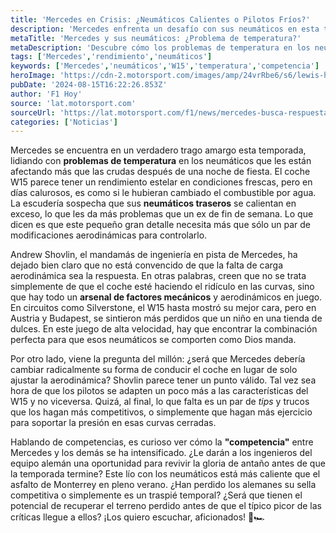 ```yaml
---
title: 'Mercedes en Crisis: ¿Neumáticos Calientes o Pilotos Fríos?'
description: 'Mercedes enfrenta un desafío con sus neumáticos en esta temporada. Descubre cómo los problemas de temperatura los afectan y qué soluciones podrían implementar.'
metaTitle: 'Mercedes y sus neumáticos: ¿Problema de temperatura?'
metaDescription: 'Descubre cómo los problemas de temperatura en los neumáticos están afectando el rendimiento de Mercedes esta temporada. ¡No te lo pierdas!'
tags: ['Mercedes','rendimiento','neumáticos']
keywords: ['Mercedes','neumáticos','W15','temperatura','competencia']
heroImage: 'https://cdn-2.motorsport.com/images/amp/24vrRbe6/s6/lewis-hamilton-mercedes-f1-w15.jpg'
pubDate: '2024-08-15T16:22:26.853Z'
author: 'F1 Hoy'
source: 'lat.motorsport.com'
sourceUrl: 'https://lat.motorsport.com/f1/news/mercedes-busca-respuesta-temperatura-neumaticos/10644498/?utm_source=RSS&utm_medium=referral&utm_campaign=RSS-F1&utm_term=News&utm_content=lat'
categories: ['Noticias']
---
```

Mercedes se encuentra en un verdadero trago amargo esta temporada, lidiando con **problemas de temperatura** en los neumáticos que les están afectando más que las crudas después de una noche de fiesta. El coche W15 parece tener un rendimiento estelar en condiciones frescas, pero en días calurosos, es como si le hubieran cambiado el combustible por agua. La escudería sospecha que sus **neumáticos traseros** se calientan en exceso, lo que les da más problemas que un ex de fin de semana. Lo que dicen es que este pequeño gran detalle necesita más que sólo un par de modificaciones aerodinámicas para controlarlo.

Andrew Shovlin, el mandamás de ingeniería en pista de Mercedes, ha dejado bien claro que no está convencido de que la falta de carga aerodinámica sea la respuesta. En otras palabras, creen que no se trata simplemente de que el coche esté haciendo el ridículo en las curvas, sino que hay todo un **arsenal de factores mecánicos** y aerodinámicos en juego. En circuitos como Silverstone, el W15 hasta mostró su mejor cara, pero en Austria y Budapest, se sintieron más perdidos que un niño en una tienda de dulces. En este juego de alta velocidad, hay que encontrar la combinación perfecta para que esos neumáticos se comporten como Dios manda.

Por otro lado, viene la pregunta del millón: ¿será que Mercedes debería cambiar radicalmente su forma de conducir el coche en lugar de solo ajustar la aerodinámica? Shovlin parece tener un punto válido. Tal vez sea hora de que los pilotos se adapten un poco más a las características del W15 y no viceversa. Quizá, al final, lo que falta es un par de *tips* y trucos que los hagan más competitivos, o simplemente que hagan más ejercicio para soportar la presión en esas curvas cerradas. 

Hablando de competencias, es curioso ver cómo la **"competencia"** entre Mercedes y los demás se ha intensificado. ¿Le darán a los ingenieros del equipo alemán una oportunidad para revivir la gloria de antaño antes de que la temporada termine? Este lío con los neumáticos está más caliente que el asfalto de Monterrey en pleno verano. ¿Han perdido los alemanes su sella competitiva o simplemente es un traspié temporal? ¿Será que tienen el potencial de recuperar el terreno perdido antes de que el típico picor de las críticas llegue a ellos? ¡Los quiero escuchar, aficionados! 🤔🏎️


